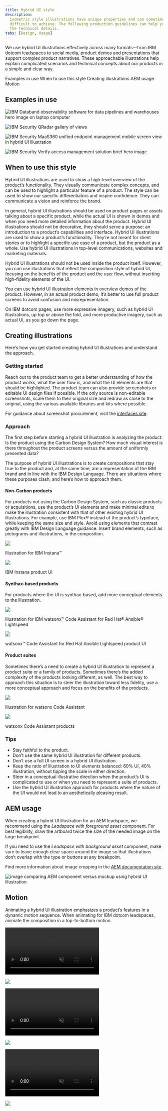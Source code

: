 ```yaml
---
title: Hybrid UI style
description:
  Isometric style illustrations have unique properties and can sometimes be
  difficult to achieve. The following production guidelines can help you through
  the technical details.
tabs: [Design, Usage]
---
```


<PageDescription>

We use hybrid UI illustrations effectively across many formats—from IBM dotcom leadspaces to social media, product demos and presentations that support complex product narratives. These approachable illustrations help explain complicated scenarios and technical concepts about our products in a simple and clear way.

</PageDescription>

<AnchorLinks>
  <AnchorLink>Examples in use</AnchorLink>
  <AnchorLink>When to use this style</AnchorLink>
  <AnchorLink>Creating illustrations</AnchorLink>
  <AnchorLink>AEM usage</AnchorLink>
  <AnchorLink>Motion</AnchorLink>
</AnchorLinks>

## Examples in use

<Row>

<Column colMd={12} colLg={8}>

![IBM Databand observability software for data pipelines and warehouses hero image on laptop computer](./assets/usage/gallery_databand.png)

</Column>

<Column colMd={12} colLg={4}>

![IBM Security QRadar gallery of views](./assets/usage/gallery_qradar.png)

</Column>

</Row>

<Row>

<Column colMd={12} colLg={4}>

![IBM Security MaaS360 unified endpoint management mobile screen view in hybrid UI illustration](./assets/usage/gallery_MaaS360.png)

</Column>

<Column colMd={12} colLg={8}>

![IBM Security Verify access management solution brief hero image](./assets/usage/gallery_security_verify.png)

</Column>

</Row>

## When to use this style

Hybrid UI illustrations are used to show a high-level overview of the product’s functionality. They visually communicate complex concepts, and can be used to highlight a particular feature of a product. The style can be used to show our specific differentiators and inspire confidence. They can communicate a vision and reinforce the brand.

In general, hybrid UI illustrations should be used on product pages or assets talking about a specific product, while the actual UI is shown in demos and when you need more detailed information about the product. Hybrid UI illustrations should not be decorative, they should serve a purpose: an introduction to a product’s capabilities and interface. Hybrid UI illustrations are used to show a product’s functionality. They’re not meant for client stories or to highlight a specific use case of a product, but the product as a whole. Use hybrid UI illustrations in top-level communications, websites and marketing materials.

Hybrid UI illustrations should not be used inside the product itself. However, you can use illustrations that reflect the composition style of hybrid UI, focusing on the benefits of the product and the user flow, without inserting high-fidelity elements of the UI.

You can use hybrid UI illustration elements in overview demos of the product. However, in an actual product demo, it’s better to use full product screens to avoid confusion and misrepresentation. 

On IBM dotcom pages, use more expressive imagery, such as hybrid UI illustrations, up top or above the fold, and more productive imagery, such as actual UI, as you go down the page.

## Creating illustrations

Here’s how you get started creating hybrid UI illustrations and understand the approach.

### Getting started

Reach out to the product team to get a better understanding of how the product works, what the user flow is, and what the UI elements are that should be highlighted. The product team can also provide screenshots or editable UI design files if possible. If the only source is non-editable screenshots, scale them to their original size and redraw as close to the original, using the various available libraries and kits where possible.

For guidance about screenshot procurement, visit the [interfaces site](https://pages.github.ibm.com/digital/interfaces/systems/image-procurement/).

### Approach

The first step before starting a hybrid UI illustration is analyzing the product: Is the product using the Carbon Design System? How much visual interest is there throughout the product screens versus the amount of uniformly presented data?

The purpose of hybrid UI illustrations is to create compositions that stay true to the product and, at the same time, are a representation of the IBM brand and in line with the IBM Design Language. There are situations where these purposes clash, and here’s how to approach them.

#### Non-Carbon products
For products not using the Carbon Design System, such as classic products or acquisitions, use the product’s UI elements and make minimal edits to make the illustration consistent with that of other existing hybrid UI illustrations. For example, use IBM Plex® instead of the product’s typeface, while keeping the same size and style. Avoid using elements that contrast greatly with IBM Design Language guidance. Insert brand elements, such as pictograms and illustrations, in the composition.

<Row>

<Column colMd={6} colLg={6}>

![](./assets/usage/instana_hybrid.svg)

<Caption>
  Illustration for IBM Instana™
</Caption>

</Column>

<Column colMd={6} colLg={6}>

![](./assets/usage/Instana_UI.svg)

<Caption>
  IBM Instana product UI
</Caption>

</Column>

</Row>

#### Synthax-based products
For products where the UI is synthax-based, add more conceptual elements to the illustration.

<Row>

<Column colMd={6} colLg={6}>

![](./assets/usage/ansible_hybrid.svg)

<Caption>
  Illustration for IBM watsonx™ Code Assistant for Red Hat® Ansible® Lightspeed
</Caption>

</Column>

<Column colMd={6} colLg={6}>

![](./assets/usage/ansible_UI.svg)

<Caption>
  watsonx™ Code Assistant for Red Hat Ansible Lightspeed product UI
</Caption>

</Column>

</Row>

#### Product suites
Sometimes there’s a need to create a hybrid UI illustration to represent a product suite or a family of products. Sometimes there’s the added complexity of the products looking different, as well. The best way to approach this situation is to steer the illustration toward less fidelity, use a more conceptual approach and focus on the benefits of the products.

<Row>

<Column colMd={6} colLg={6}>

![](./assets/usage/code_assistant_hybrid.svg)

<Caption>
  Illustration for watsonx Code Assistant
</Caption>

</Column>

<Column colMd={6} colLg={6}>

![](./assets/usage/code_assistant_UI.svg)

<Caption>
  watsonx Code Assistant products
</Caption>

</Column>

</Row>

### Tips

- Stay faithful to the product.
- Don’t use the same hybrid UI illustration for different products.
- Don’t use a full UI screen in a hybrid UI illustration.
- Keep the ratio of illustration to UI elements balanced: 60% UI, 40% illustration, without tipping the scale in either direction.
- Steer in a conceptual illustrative direction when the product’s UI is complicated to use or when you need to represent a suite of products.
- Use the hybrid UI illustration approach for products where the nature of the UI would not lead to an aesthetically pleasing result.

## AEM usage

When creating a hybrid UI illustration for an AEM leadspace, we recommend using the _Leadspace with foreground asset_ component. For best legibility, draw the artboard twice the size of the needed image on the large breakpoint. 

If you need to use the _Leadspace with background asset_ component, make sure to leave enough clear space around the image so that illustrations don’t overlap with the type or buttons at any breakpoint. 

Find more information about image cropping in the [AEM documentation site](https://pages.github.ibm.com/digital/interfaces/systems/image-crops/#how-to-set-image-crops-in-aem). 

![image comparing AEM component versus mockup using hybrid UI illustration](./assets/usage/AEM.png)

## Motion

Animating a hybrid UI illustration emphasizes a product’s features in a dynamic motion sequence. When animating for IBM dotcom leadspaces, animate the composition in a top-to-bottom motion. 

<Row>
<Column colMd={6} colLg={6}>
<GifPlayer color='dark' className="video-player">

<Video
  autoPlay
  autoStart
  playsInline
  loop="on"
  muted
  src="/assets/usage/motion-section/motion_APIC.mp4"
/>

![](./assets/usage/motion-section/motion_APIC.png)


</GifPlayer>
</Column>

<Column colMd={6} colLg={6}>
<GifPlayer color='dark' className="video-player">

<Video
  autoPlay
  autoStart
  playsInline
  loop="on"
  muted
  src="/assets/usage/motion-section/motion_orchestrate.mp4"
/>

![](./assets/usage/motion-section/motion_orchestrate.png)

</GifPlayer>
</Column>
</Row>

<Row>
<Column colMd={12} colLg={12}>
<GifPlayer color='dark' className="video-player">

<Video
  autoPlay
  autoStart
  playsInline
  loop="on"
  muted
  src="/assets/usage/motion-section/motion_wastonx_assistant.mp4"
/>

![](./assets/usage/motion-section/motion_wastonx_assistant.png)

</GifPlayer>
</Column>
</Row>